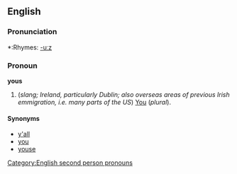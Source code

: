 ==English==

===Pronunciation===
*:Rhymes: [[Rhymes:English:-uːz|-uːz]]

===Pronoun===
'''yous'''

#(''slang; Ireland, particularly Dublin; also overseas areas of previous Irish emmigration, i.e. many parts of the US'') [[You]] (''plural'').<!--is this a subject or object pronoun?-->
<!--similar to "you-uns" in the Southern US. Slang.-->

====Synonyms====
*[[y'all]]<!--sothern USA-->
*[[you]]<!--normal, works for similar and plural; once worked only for plural-->
*[[youse]]<!--australia, possibly low class??-->
[[Category:English second person pronouns]]